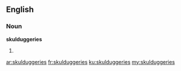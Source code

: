 ==English==

===Noun===
'''skulduggeries'''

# {{plural of|[[skulduggery]]}}

[[ar:skulduggeries]]
[[fr:skulduggeries]]
[[ku:skulduggeries]]
[[my:skulduggeries]]